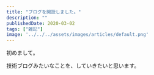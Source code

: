 ---
title: "ブログを開設しました。"
description: ""
publishedDate: 2020-03-02
tags: ["雑記"]
image: '../../../assets/images/articles/default.png'
---

初めまして。

技術ブログみたいなことを、していきたいと思います。
